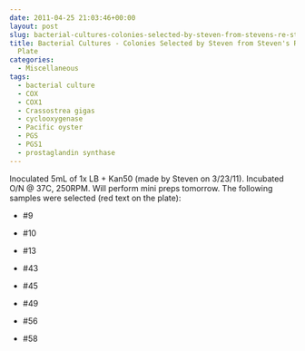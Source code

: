 ```yaml
---
date: 2011-04-25 21:03:46+00:00
layout: post
slug: bacterial-cultures-colonies-selected-by-steven-from-stevens-re-streaked-plate
title: Bacterial Cultures - Colonies Selected by Steven from Steven's Re-Streaked
  Plate
categories:
  - Miscellaneous
tags:
  - bacterial culture
  - COX
  - COX1
  - Crassostrea gigas
  - cyclooxygenase
  - Pacific oyster
  - PGS
  - PGS1
  - prostaglandin synthase
---
```


Inoculated 5mL of 1x LB + Kan50 (made by Steven on 3/23/11). Incubated O/N @ 37C, 250RPM. Will perform mini preps tomorrow. The following samples were selected (red text on the plate):




    
  * #9

    
  * #10

    
  * #13

    
  * #43

    
  * #45

    
  * #49

    
  * #56

    
  * #58


